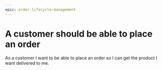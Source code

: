 ```yaml
---
epic: order-lifecycle-management
---
```


# A customer should be able to place an order

As a customer I want to be able to place an order so I can get the product I want delivered to me.
